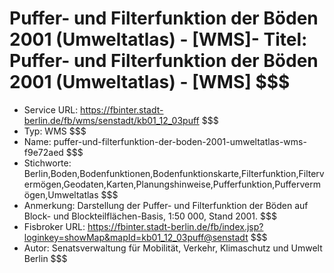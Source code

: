 # Puffer- und Filterfunktion der Böden 2001 (Umweltatlas) - [WMS]- Titel: Puffer- und Filterfunktion der Böden 2001 (Umweltatlas) - [WMS] $$$
- Service URL: https://fbinter.stadt-berlin.de/fb/wms/senstadt/kb01_12_03puff $$$
- Typ: WMS $$$
- Name: puffer-und-filterfunktion-der-boden-2001-umweltatlas-wms-f9e72aed $$$
- Stichworte: Berlin,Boden,Bodenfunktionen,Bodenfunktionskarte,Filterfunktion,Filtervermögen,Geodaten,Karten,Planungshinweise,Pufferfunktion,Puffervermögen,Umweltatlas $$$
- Anmerkung: Darstellung der Puffer- und Filterfunktion der Böden auf Block- und Blockteilflächen-Basis, 1:50 000, Stand 2001. $$$
- Fisbroker URL: https://fbinter.stadt-berlin.de/fb/index.jsp?loginkey=showMap&mapId=kb01_12_03puff@senstadt $$$
- Autor: Senatsverwaltung für Mobilität, Verkehr, Klimaschutz und Umwelt Berlin $$$
